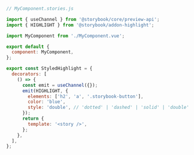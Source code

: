 ```js
// MyComponent.stories.js

import { useChannel } from '@storybook/core/preview-api';
import { HIGHLIGHT } from '@storybook/addon-highlight';

import MyComponent from './MyComponent.vue';

export default {
  component: MyComponent,
};

export const StyledHighlight = {
  decorators: [
    () => {
      const emit = useChannel({});
      emit(HIGHLIGHT, {
        elements: ['h2', 'a', '.storybook-button'],
        color: 'blue',
        style: 'double', // 'dotted' | 'dashed' | 'solid' | 'double'
      });
      return {
        template: '<story />',
      };
    },
  ],
};
```
